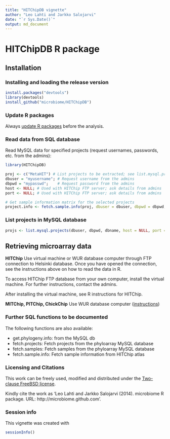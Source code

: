 ```yaml
---
title: "HITChipDB vignette"
author: "Leo Lahti and Jarkko Salojarvi"
date: "`r Sys.Date()`"
output: md_document
---
```


<!--
  %\VignetteEngine{knitr::rmarkdown}
  %\VignetteIndexEntry{HITChipDB tutorial}
  %\usepackage[utf8]{inputenc}
-->



HITChipDB R package
===========

## Installation

### Installing and loading the release version


```r
install.packages("devtools")
library(devtools)
install_github("microbiome/HITChipDB")
```

### Update R packages

Always [update R packages](update) before the analysis.

### Read data from SQL database

Read MySQL data for specified projects (request usernames, passwords, etc. from the admins):

```r
library(HITChipDB) 

proj <- c("MetaHIT") # List projects to be extracted; see list.mysql.projects for a complete list
dbuser = "myusername"; # Request username from the admins
dbpwd = "mypasswd";    # Request password from the admins
host <- NULL; # Used with HITChip FTP server; ask details from admins
port <- NULL; # Used with HITChip FTP server; ask details from admins

# Get sample information matrix for the selected projects	
project.info <- fetch.sample.info(proj, dbuser = dbuser, dbpwd = dbpwd, dbname = "Phyloarray", host = host, port = port)
```

### List projects in MySQL database

```r
projs <- list.mysql.projects(dbuser, dbpwd, dbname, host = NULL, port = NULL)
```

## Retrieving microarray data

**HITChip** Use virtual machine or WUR database computer through FTP
  connection to Helsinki database. Once you have opened the
  connection, see the instructions above on how to read the data in R.

  To access HITChip FTP database from your own computer, install the
  virtual machine. For further instructions, contact the admins.

  After installing the virtual machine, see R instructions for
  HITChip.

**MITChip, PITChip, ChickChip** Use WUR database computer
  ([instructions](wurcomputer))





### Further SQL functions to be documented

The following functions are also available:

* get.phylogeny.info: from the MySQL db
* fetch.projects: Fetch projects from the phyloarray MySQL database
* fetch.samples: Fetch samples from the phyloarray MySQL database
* fetch.sample.info: Fetch sample information from HITChip atlas


### Licensing and Citations

This work can be freely used, modified and distributed under the 
[Two-clause FreeBSD license](http://en.wikipedia.org/wiki/BSD\_licenses).

Kindly cite the work as 'Leo Lahti and Jarkko Salojarvi
(2014). microbiome R package. URL: http://microbiome.github.com'.


### Session info

This vignette was created with

```r
sessionInfo()
```




